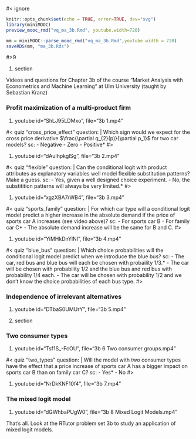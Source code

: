 #< ignore
```r
knitr::opts_chunk$set(echo = TRUE, error=TRUE, dev="svg")
library(miniMOOC)
preview_mooc_rmd("vq_ma_3b.Rmd", youtube.width=720)

mm = miniMOOC::parse_mooc_rmd("vq_ma_3b.Rmd",youtube.width = 720)
saveRDS(mm, "ma_3b.Rds")
```
#>9

#. section

Videos and questions for Chapter 3b of the course "Market Analysis with Econometrics and Machine Learning" at Ulm University (taught by Sebastian Kranz)


### Profit maximization of a multi-product firm

#. youtube id="ShLJ95LDMxo", file="3b 1.mp4"

#< quiz "cross_price_effect"
question: |
  Which sign would we expect for the cross price derivative $\frac{\partial q_{2}(p)}{\partial p_1}$ for two car models?
sc:
  - Negative
  - Zero
  - Positive*
#>

#. youtube id="dAuIhpkglSg", file="3b 2.mp4"

#< quiz "flexible"
question: |
  Can the conditional logit with product attributes as explanatory variables well model flexible substitution patterns? Make a guess.
sc:
  - Yes, given a well designed choice experiment.
  - No, the substitition patterns will always be very limited.*
#>

#. youtube id="xgzXBA7rWB4", file="3b 3.mp4"

#< quiz "sports_family"
question: |
  For which car type will a conditional logit model predict a higher increase in the absolute demand if the price of sports car A increases (see video above)?
sc:
  - For sports car B
  - For family car C*
  - The absolute demand increase will be the same for B and C.
#>


#. youtube id="YiMHkDnYlNI", file="3b 4.mp4"

#< quiz "blue_bus"
question: |
  Which choice probabilities will the conditional logit model predict when we introduce the blue bus?
sc:
  - The car, red bus and blue bus will each be chosen with probaility 1/3.*
  - The car will be chosen with probability 1/2 and the blue bus and red bus with probability 1/4 each.
  - The car will be chosen with probability 1/2 and we don't know the choice probabilities of each bus type.
#>

### Independence of irrelevant alternatives
#. youtube id="DTbaS0UMUrY", file="3b 5.mp4"

#. section

### Two consumer types

#. youtube id="Tsf1S_-FcOU", file="3b 6 Two consumer groups.mp4"


#< quiz "two_types"
question: |
  Will the model with two consumer types have the effect that a price increase of sports car A has a bigger impact on sports car B than on family car C?
sc:
  - Yes*
  - No
#>

#. youtube id="NrDkKNF10f4", file="3b 7.mp4"

### The mixed logit model

#. youtube id="dGWhbaPUgW0", file="3b 8 Mixed Logit Models.mp4"

That's all. Look at the RTutor problem set 3b to study an application of mixed logit models.
